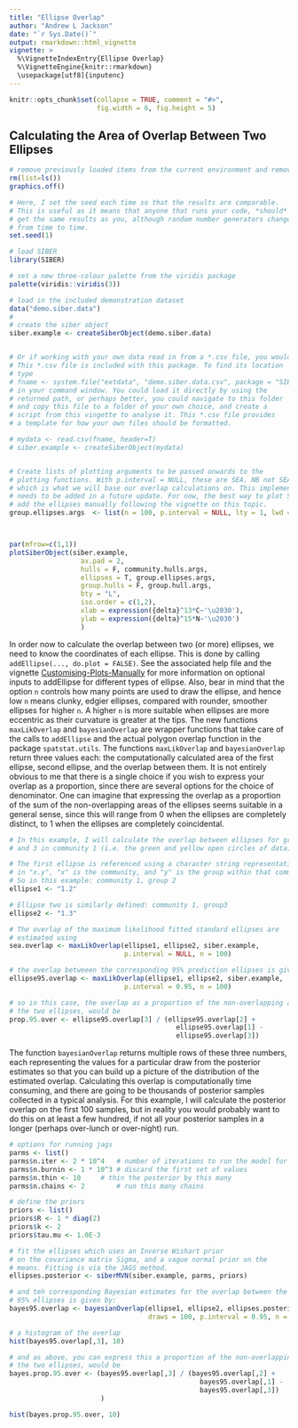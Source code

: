 ```yaml
---
title: "Ellipse Overlap"
author: "Andrew L Jackson"
date: "`r Sys.Date()`"
output: rmarkdown::html_vignette
vignette: >
  %\VignetteIndexEntry{Ellipse Overlap}
  %\VignetteEngine{knitr::rmarkdown}
  \usepackage[utf8]{inputenc}
---
```


```r
knitr::opts_chunk$set(collapse = TRUE, comment = "#>", 
                      fig.width = 6, fig.height = 5)


```

## Calculating the Area of Overlap Between Two Ellipses

```r
# remove previously loaded items from the current environment and remove previous graphics.
rm(list=ls())
graphics.off()

# Here, I set the seed each time so that the results are comparable. 
# This is useful as it means that anyone that runs your code, *should*
# get the same results as you, although random number generators change 
# from time to time.
set.seed(1)

# load SIBER
library(SIBER)

# set a new three-colour palette from the viridis package
palette(viridis::viridis(3))

# load in the included demonstration dataset
data("demo.siber.data")
#
# create the siber object
siber.example <- createSiberObject(demo.siber.data)


# Or if working with your own data read in from a *.csv file, you would use
# This *.csv file is included with this package. To find its location
# type
# fname <- system.file("extdata", "demo.siber.data.csv", package = "SIBER")
# in your command window. You could load it directly by using the
# returned path, or perhaps better, you could navigate to this folder
# and copy this file to a folder of your own choice, and create a 
# script from this vingette to analyse it. This *.csv file provides
# a template for how your own files should be formatted.

# mydata <- read.csv(fname, header=T)
# siber.example <- createSiberObject(mydata)


# Create lists of plotting arguments to be passed onwards to the  
# plotting functions. With p.interval = NULL, these are SEA. NB not SEAc though
# which is what we will base our overlap calculations on. This implementation 
# needs to be added in a future update. For now, the best way to plot SEAc is to
# add the ellipses manually following the vignette on this topic.
group.ellipses.args  <- list(n = 100, p.interval = NULL, lty = 1, lwd = 2)



par(mfrow=c(1,1))
plotSiberObject(siber.example,
                  ax.pad = 2, 
                  hulls = F, community.hulls.args, 
                  ellipses = T, group.ellipses.args,
                  group.hulls = F, group.hull.args,
                  bty = "L",
                  iso.order = c(1,2),
                  xlab = expression({delta}^13*C~'\u2030'),
                  ylab = expression({delta}^15*N~'\u2030')
                  )

```

In order now to calculate the overlap between two (or more) ellipses, we need to know the coordinates of each ellipse. This is done by calling `addEllipse(..., do.plot = FALSE)`. See the associated help file and the vignette [Customising-Plots-Manually](Customising-Plots-Manually.html) for more information on optional inputs to addEllipse for different types of ellipse. Also, bear in mind that the option `n` controls how many points are used to draw the ellipse, and hence low `n` means clunky, edgier ellipses, compared with rounder, smoother ellipses for higher `n`. A higher `n` is more suitable when ellipses are more eccentric as their curvature is greater at the tips. The new functions `maxLikOverlap` and `bayesianOverlap` are wrapper functions that take care of the calls to `addEllipse` and the actual polygon overlap function in the package `spatstat.utils`. The functions `maxLikOverlap` and `bayesianOverlap` return three values each: the computationally calculated area of the first ellipse, second ellipse, and the overlap between them. It is not entirely obvious to me that there is a single choice if you wish to express your overlap as a proportion, since there are several options for the choice of denominator. One can imagine that expressing the overlap as a proportion of the sum of the non-overlapping areas of the ellipses seems suitable in a general sense, since this will range from 0 when the ellipses are completely distinct, to 1 when the ellipses are completely coincidental.


```r
# In this example, I will calculate the overlap between ellipses for groups 2
# and 3 in community 1 (i.e. the green and yellow open circles of data).

# The first ellipse is referenced using a character string representation where 
# in "x.y", "x" is the community, and "y" is the group within that community.
# So in this example: community 1, group 2
ellipse1 <- "1.2" 

# Ellipse two is similarly defined: community 1, group3
ellipse2 <- "1.3"

# The overlap of the maximum likelihood fitted standard ellipses are 
# estimated using
sea.overlap <- maxLikOverlap(ellipse1, ellipse2, siber.example, 
                             p.interval = NULL, n = 100)

# the overlap betweeen the corresponding 95% prediction ellipses is given by:
ellipse95.overlap <- maxLikOverlap(ellipse1, ellipse2, siber.example, 
                             p.interval = 0.95, n = 100)

# so in this case, the overlap as a proportion of the non-overlapping area of 
# the two ellipses, would be
prop.95.over <- ellipse95.overlap[3] / (ellipse95.overlap[2] + 
                                          ellipse95.overlap[1] -
                                          ellipse95.overlap[3])

```

The function `bayesianOverlap` returns multiple rows of these three numbers, each representing the values for a particular draw from the posterior estimates so that you can build up a picture of the distribution of the estimated overlap. Calculating this overlap is computationally time consuming, and there are going to be thousands of posterior samples collected in a typical analysis. For this example, I will calculate the posterior overlap on the first 100 samples, but in reality you would probably want to do this on at least a few hundred, if not all your posterior samples in a longer (perhaps over-lunch or over-night) run.

```r
# options for running jags
parms <- list()
parms$n.iter <- 2 * 10^4   # number of iterations to run the model for
parms$n.burnin <- 1 * 10^3 # discard the first set of values
parms$n.thin <- 10     # thin the posterior by this many
parms$n.chains <- 2        # run this many chains

# define the priors
priors <- list()
priors$R <- 1 * diag(2)
priors$k <- 2
priors$tau.mu <- 1.0E-3

# fit the ellipses which uses an Inverse Wishart prior
# on the covariance matrix Sigma, and a vague normal prior on the 
# means. Fitting is via the JAGS method.
ellipses.posterior <- siberMVN(siber.example, parms, priors)

# and teh corresponding Bayesian estimates for the overlap between the 
# 95% ellipses is given by:
bayes95.overlap <- bayesianOverlap(ellipse1, ellipse2, ellipses.posterior,
                                   draws = 100, p.interval = 0.95, n = 100)

# a histogram of the overlap
hist(bayes95.overlap[,3], 10)

# and as above, you can express this a proportion of the non-overlapping area of 
# the two ellipses, would be
bayes.prop.95.over <- (bayes95.overlap[,3] / (bayes95.overlap[,2] + 
                                                bayes95.overlap[,1] -
                                                bayes95.overlap[,3])
                       )

hist(bayes.prop.95.over, 10)

```



